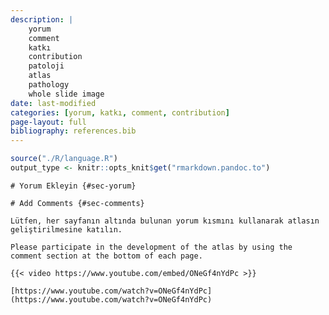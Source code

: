 ```yaml
---
description: |
    yorum
    comment
    katkı
    contribution
    patoloji
    atlas
    pathology
    whole slide image
date: last-modified
categories: [yorum, katkı, comment, contribution]
page-layout: full
bibliography: references.bib
---
```



```r

source("./R/language.R")
output_type <- knitr::opts_knit$get("rmarkdown.pandoc.to")

```





```asis
# Yorum Ekleyin {#sec-yorum}
```


```asis
# Add Comments {#sec-comments}
```


```asis
Lütfen, her sayfanın altında bulunan yorum kısmını kullanarak atlasın geliştirilmesine katılın.
```


```asis
Please participate in the development of the atlas by using the comment section at the bottom of each page.
```


:::: {.content-hidden when-format="pdf"}

```asis

{{< video https://www.youtube.com/embed/ONeGf4nYdPc >}}

```




::::




```asis

[https://www.youtube.com/watch?v=ONeGf4nYdPc](https://www.youtube.com/watch?v=ONeGf4nYdPc)

```


